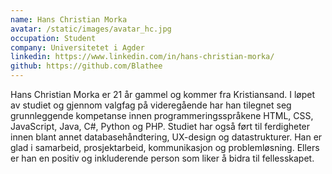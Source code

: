 ```yaml
---
name: Hans Christian Morka
avatar: /static/images/avatar_hc.jpg
occupation: Student
company: Universitetet i Agder
linkedin: https://www.linkedin.com/in/hans-christian-morka/
github: https://github.com/Blathee
---
```


Hans Christian Morka er 21 år gammel og kommer fra Kristiansand. I løpet av studiet og gjennom valgfag på videregående har han tilegnet seg grunnleggende kompetanse innen programmeringsspråkene HTML, CSS, JavaScript, Java, C#, Python og PHP. Studiet har også ført til ferdigheter innen blant annet databasehåndtering, UX-design og datastrukturer. Han er glad i samarbeid, prosjektarbeid, kommunikasjon og problemløsning. Ellers er han en positiv og inkluderende person som liker å bidra til fellesskapet.